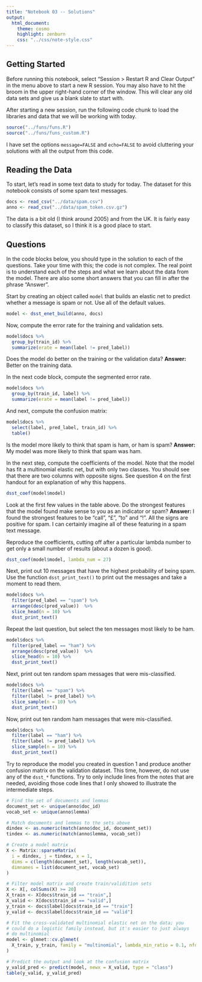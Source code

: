 ```yaml
---
title: "Notebook 03 -- Solutions"
output:
  html_document:
    theme: cosmo
    highlight: zenburn
    css: "../css/note-style.css"
---
```


## Getting Started

Before running this notebook, select "Session > Restart R and Clear Output" in
the menu above to start a new R session. You may also have to hit the broom in
the upper right-hand corner of the window. This will clear any old data sets and
give us a blank slate to start with.

After starting a new session, run the following code chunk to load the
libraries and data that we will be working with today.

```r
source("../funs/funs.R")
source("../funs/funs_custom.R")
```

I have set the options `message=FALSE` and `echo=FALSE` to avoid cluttering
your solutions with all the output from this code.

## Reading the Data

To start, let's read in some text data to study for today. The dataset for this
notebook consists of some spam text messages.

```r
docs <- read_csv("../data/spam.csv")
anno <- read_csv("../data/spam_token.csv.gz")
```

The data is a bit old (I think around 2005) and from the UK. It is fairly easy
to classify this dataset, so I think it is a good place to start.

## Questions

In the code blocks below, you should type in the solution to each of the
questions. Take your time with this; the code is not complex. The real point is
to understand each of the steps and what we learn about the data from the model.
There are also some short answers that you can fill in after the phrase "Answer".

Start by creating an object called `model` that builds an elastic net to
predict whether a message is spam or not. Use all of the default values.

```r
model <- dsst_enet_build(anno, docs)
```

Now, compute the error rate for the training and validation sets.

```r
model$docs %>%
  group_by(train_id) %>%
  summarize(erate = mean(label != pred_label))
```

Does the model do better on the training or the validation data?
**Answer:** Better on the training data.

In the next code block, compute the segmented error rate.

```r
model$docs %>%
  group_by(train_id, label) %>%
  summarize(erate = mean(label != pred_label))
```

And next, compute the confusion matrix:

```r
model$docs %>%
  select(label, pred_label, train_id) %>%
  table()
```

Is the model more likely to think that spam is ham, or ham is spam?
**Answer:** My model was more likely to think that spam was ham.

In the next step, compute the coefficients of the model. Note that the model
has fit a multinomial elastic net, but with only two classes. You should see
that there are two columns with opposite signs. See question 4 on the first
handout for an explanation of why this happens.

```r
dsst_coef(model$model)
```

Look at the first few values in the table above. Do the strongest features that
the model found make sense to you as an indicator or spam?
**Answer:** I found the strongest features to be "call", "£", "to" and "!". All
the signs are positive for spam. I can certainly imagine all of these featuring
in a spam text message.

Reproduce the coefficients, cutting off after a particular lambda number to get
only a small number of results (about a dozen is good).

```r
dsst_coef(model$model, lambda_num = 27)
```

Next, print out 10 messages that have the highest probability of being spam.
Use the function `dsst_print_text()` to print out the messages and take a moment
to read them.

```r
model$docs %>%
  filter(pred_label == "spam") %>%
  arrange(desc(pred_value))  %>%
  slice_head(n = 10) %>%
  dsst_print_text()
```

Repeat the last question, but select the ten messages most likely to be ham.

```r
model$docs %>%
  filter(pred_label == "ham") %>%
  arrange(desc(pred_value))  %>%
  slice_head(n = 10) %>%
  dsst_print_text()
```

Next, print out ten random spam messages that were mis-classified.

```r
model$docs %>%
  filter(label == "spam") %>%
  filter(label != pred_label) %>%
  slice_sample(n = 10) %>%
  dsst_print_text()
```

Now, print out ten random ham messages that were mis-classified.

```r
model$docs %>%
  filter(label == "ham") %>%
  filter(label != pred_label) %>%
  slice_sample(n = 10) %>%
  dsst_print_text()
```

Try to reproduce the model you created in question 1 and produce another
confusion matrix on the validation dataset. This time, however, do not
use any of the `dsst_*` functions. Try to only include lines from the notes
that are needed, avoiding those code lines that I only showed to illustrate
the intermediate steps.

```r
# Find the set of documents and lemmas
document_set <- unique(anno$doc_id)
vocab_set <- unique(anno$lemma)

# Match documents and lemmas to the sets above
dindex <- as.numeric(match(anno$doc_id, document_set))
tindex <- as.numeric(match(anno$lemma, vocab_set))

# Create a model matrix
X <- Matrix::sparseMatrix(
  i = dindex, j = tindex, x = 1,
  dims = c(length(document_set), length(vocab_set)),
  dimnames = list(document_set, vocab_set)
)

# Filter model matrix and create train/validition sets
X <- X[, colSums(X) >= 20]
X_train <- X[docs$train_id == "train",]
X_valid <- X[docs$train_id == "valid",]
y_train <- docs$label[docs$train_id == "train"]
y_valid <- docs$label[docs$train_id == "valid"]

# Fit the cross-validated multinomial elastic net on the data; you
# could do a logistic family instead, but it's easier to just always
# do multinomial
model <- glmnet::cv.glmnet(
  X_train, y_train, family = "multinomial", lambda_min_ratio = 0.1, nfolds = 3, 
)

# Predict the output and look at the confusion matrix
y_valid_pred <- predict(model, newx = X_valid, type = "class")
table(y_valid, y_valid_pred)
```

